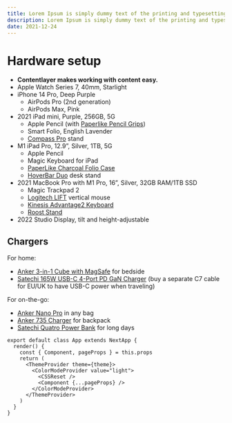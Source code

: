 ```yaml
---
title: Lorem Ipsum is simply dummy text of the printing and typesetting industry
description: Lorem Ipsum is simply dummy text of the printing and typesetting industry. Lorem Ipsum has been the industry's standard dummy text ever
date: 2021-12-24
---
```


# Hardware setup
- **Contentlayer makes working with content easy.**
- Apple Watch Series 7, 40mm, Starlight
- iPhone 14 Pro, Deep Purple
  - AirPods Pro (2nd generation)
  - AirPods Max, Pink
- 2021 iPad mini, Purple, 256GB, 5G
  - Apple Pencil (with [Paperlike Pencil Grips](https://paperlike.com/products/pencil-grip-set))
  - Smart Folio, English Lavender
  - [Compass Pro](https://www.twelvesouth.com/products/compass-pro?variant=17674732732473) stand
- M1 iPad Pro, 12.9”, Silver, 1TB, 5G
  - Apple Pencil
  - Magic Keyboard for iPad
  - [PaperLike Charcoal Folio Case](https://paperlike.com/products/paperlike-folio-case)
  - [HoverBar Duo](https://www.twelvesouth.com/products/hoverbar-duo) desk stand
- 2021 MacBook Pro with M1 Pro, 16”, Silver, 32GB RAM/1TB SSD
  - Magic Trackpad 2
  - [Logitech LIFT](https://www.logitech.com/en-us/products/mice/lift-vertical-ergonomic-mouse.html) vertical mouse
  - [Kinesis Advantage2 Keyboard](https://kinesis-ergo.com/shop/advantage2/)
  - [Roost Stand](https://www.therooststand.com/)
- 2022 Studio Display, tilt and height-adjustable

## Chargers

For home:

- [Anker 3-in-1 Cube with MagSafe](https://www.anker.com/products/y1811) for bedside
- [Satechi 165W USB-C 4-Port PD GaN Charger](https://satechi.net/products/165w-usb-c-4-port-pd-gan-charger) (buy a separate C7 cable for EU/UK to have USB-C power when traveling)

For on-the-go:

- [Anker Nano Pro](https://www.anker.com/products/a2637?variant=42621670457494) in any bag
- [Anker 735 Charger](https://www.anker.com/products/a2668) for backpack
- [Satechi Quatro Power Bank](https://satechi.net/products/quatro-wireless-power-bank) for long days

```tsx:pages/_app.tsx showLineNumbers {3-5,7}
export default class App extends NextApp {
  render() {
    const { Component, pageProps } = this.props
    return (
      <ThemeProvider theme={theme}>
        <ColorModeProvider value="light">
          <CSSReset />
          <Component {...pageProps} />
        </ColorModeProvider>
      </ThemeProvider>
    )
  }
}
```

